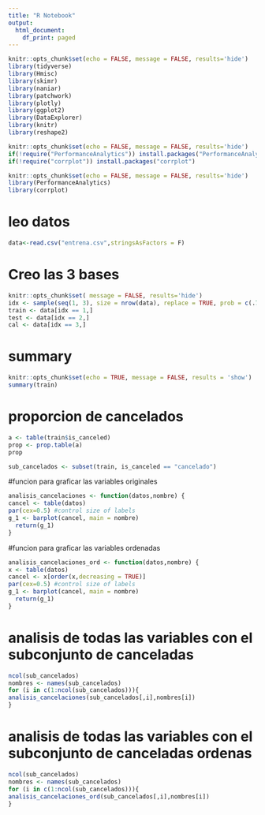 ---
title: "R Notebook"
output:
  html_document:
    df_print: paged
---

```{r setup, include=FALSE, results="hide"}
knitr::opts_chunk$set(echo = FALSE, message = FALSE, results='hide')
library(tidyverse)
library(Hmisc)
library(skimr)
library(naniar)
library(patchwork)
library(plotly)
library(ggplot2)
library(DataExplorer)
library(knitr)
library(reshape2)


```


```{r}
knitr::opts_chunk$set(echo = FALSE, message = FALSE, results='hide')
if(!require("PerformanceAnalytics")) install.packages("PerformanceAnalytics")
if(!require("corrplot")) install.packages("corrplot")
```


```{r}
knitr::opts_chunk$set(echo = FALSE, message = FALSE, results='hide')
library(PerformanceAnalytics)
library(corrplot)
```

# leo datos



```{r echo = TRUE}
data<-read.csv("entrena.csv",stringsAsFactors = F)
```
 
# Creo las 3 bases
```{r echo = TRUE, results='hide'}
knitr::opts_chunk$set( message = FALSE, results='hide')
idx <- sample(seq(1, 3), size = nrow(data), replace = TRUE, prob = c(.7, 2, .1))
train <- data[idx == 1,]
test <- data[idx == 2,]
cal <- data[idx == 3,]

```

# summary
```{r echo = TRUE, results = 'show'}
knitr::opts_chunk$set(echo = TRUE, message = FALSE, results = 'show')
summary(train)
```
# proporcion de cancelados

```{r}
a <- table(train$is_canceled)
prop <- prop.table(a)
prop
```

```{r}

sub_cancelados <- subset(train, is_canceled == "cancelado")
```


#funcion para graficar las variables originales
```{r}
analisis_cancelaciones <- function(datos,nombre) {
cancel <- table(datos)
par(cex=0.5) #control size of labels
g_1 <- barplot(cancel, main = nombre)
  return(g_1)
}
```

#funcion para graficar las variables ordenadas
```{r}
analisis_cancelaciones_ord <- function(datos,nombre) {
x <- table(datos)
cancel <- x[order(x,decreasing = TRUE)]
par(cex=0.5) #control size of labels
g_1 <- barplot(cancel, main = nombre)
  return(g_1)
}
```


# analisis de todas las variables con el subconjunto de canceladas

```{r}
ncol(sub_cancelados) 
nombres <- names(sub_cancelados)
for (i in c(1:ncol(sub_cancelados))){
analisis_cancelaciones(sub_cancelados[,i],nombres[i])
}
```

# analisis de todas las variables con el subconjunto de canceladas ordenas

```{r}
ncol(sub_cancelados) 
nombres <- names(sub_cancelados)
for (i in c(1:ncol(sub_cancelados))){
analisis_cancelaciones_ord(sub_cancelados[,i],nombres[i])
}
```



